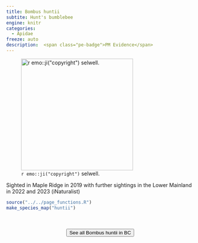 ```yaml
---
title: Bombus huntii
subtite: Hunt's bumblebee
engine: knitr
categories:
  - Apidae
freeze: auto
description:  <span class="pe-badge">PM Evidence</span>
---
```

![`r emo::ji("copyright")` selwell.](https://inaturalist-open-data.s3.amazonaws.com/photos/315947355/medium.jpeg){height=300}

Sighted in Maple Ridge in 2019 with further sightings in the Lower Mainland in 2022 and 2023 (iNaturalist)



```r
source("../../page_functions.R")
make_species_map("huntii")
```
<br><br>
<center>


<a href="https://inaturalist.ca/observations?place_id=7085&subview=map&taxon_id=154043"><button type="button" class="btn btn-secondary">See all Bombus huntii in BC <i class="fa-solid fa-arrow-up-right-from-square"></i> </button></a>
</center>
